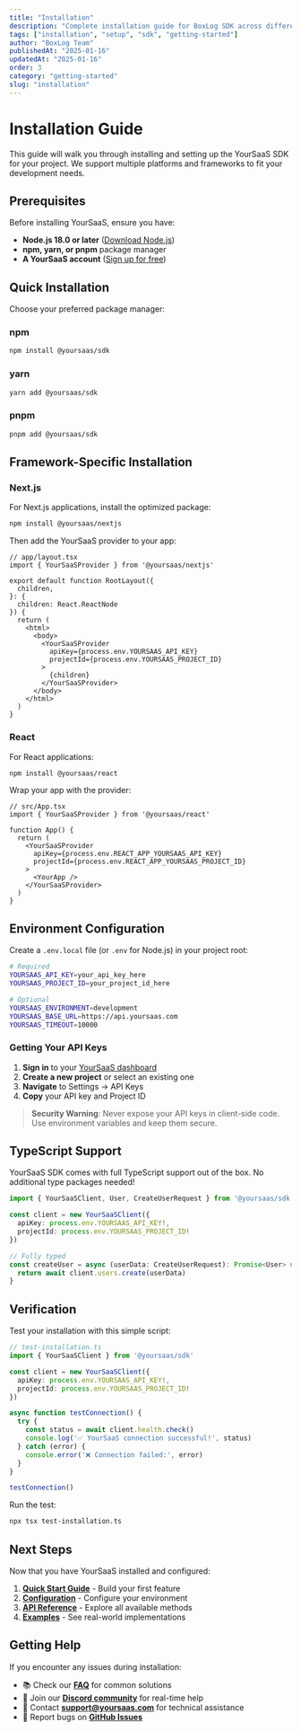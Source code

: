 ```yaml
---
title: "Installation"
description: "Complete installation guide for BoxLog SDK across different platforms and frameworks. Get set up quickly with step-by-step instructions."
tags: ["installation", "setup", "sdk", "getting-started"]
author: "BoxLog Team"
publishedAt: "2025-01-16"
updatedAt: "2025-01-16"
order: 3
category: "getting-started"
slug: "installation"
---
```


# Installation Guide

This guide will walk you through installing and setting up the YourSaaS SDK for your project. We support multiple platforms and frameworks to fit your development needs.

## Prerequisites

Before installing YourSaaS, ensure you have:

- **Node.js 18.0 or later** ([Download Node.js](https://nodejs.org/))
- **npm, yarn, or pnpm** package manager
- **A YourSaaS account** ([Sign up for free](https://yoursaas.com/signup))

## Quick Installation

Choose your preferred package manager:

### npm
```bash
npm install @yoursaas/sdk
```

### yarn
```bash
yarn add @yoursaas/sdk
```

### pnpm
```bash
pnpm add @yoursaas/sdk
```

## Framework-Specific Installation

### Next.js

For Next.js applications, install the optimized package:

```bash
npm install @yoursaas/nextjs
```

Then add the YourSaaS provider to your app:

```tsx
// app/layout.tsx
import { YourSaaSProvider } from '@yoursaas/nextjs'

export default function RootLayout({
  children,
}: {
  children: React.ReactNode
}) {
  return (
    <html>
      <body>
        <YourSaaSProvider
          apiKey={process.env.YOURSAAS_API_KEY}
          projectId={process.env.YOURSAAS_PROJECT_ID}
        >
          {children}
        </YourSaaSProvider>
      </body>
    </html>
  )
}
```

### React

For React applications:

```bash
npm install @yoursaas/react
```

Wrap your app with the provider:

```tsx
// src/App.tsx
import { YourSaaSProvider } from '@yoursaas/react'

function App() {
  return (
    <YourSaaSProvider
      apiKey={process.env.REACT_APP_YOURSAAS_API_KEY}
      projectId={process.env.REACT_APP_YOURSAAS_PROJECT_ID}
    >
      <YourApp />
    </YourSaaSProvider>
  )
}
```

## Environment Configuration

Create a `.env.local` file (or `.env` for Node.js) in your project root:

```bash
# Required
YOURSAAS_API_KEY=your_api_key_here
YOURSAAS_PROJECT_ID=your_project_id_here

# Optional
YOURSAAS_ENVIRONMENT=development
YOURSAAS_BASE_URL=https://api.yoursaas.com
YOURSAAS_TIMEOUT=10000
```

### Getting Your API Keys

1. **Sign in** to your [YourSaaS dashboard](https://dashboard.yoursaas.com)
2. **Create a new project** or select an existing one
3. **Navigate** to Settings → API Keys
4. **Copy** your API key and Project ID

> **Security Warning**: Never expose your API keys in client-side code. Use environment variables and keep them secure.

## TypeScript Support

YourSaaS SDK comes with full TypeScript support out of the box. No additional type packages needed!

```typescript
import { YourSaaSClient, User, CreateUserRequest } from '@yoursaas/sdk'

const client = new YourSaaSClient({
  apiKey: process.env.YOURSAAS_API_KEY!,
  projectId: process.env.YOURSAAS_PROJECT_ID!
})

// Fully typed
const createUser = async (userData: CreateUserRequest): Promise<User> => {
  return await client.users.create(userData)
}
```

## Verification

Test your installation with this simple script:

```typescript
// test-installation.ts
import { YourSaaSClient } from '@yoursaas/sdk'

const client = new YourSaaSClient({
  apiKey: process.env.YOURSAAS_API_KEY!,
  projectId: process.env.YOURSAAS_PROJECT_ID!
})

async function testConnection() {
  try {
    const status = await client.health.check()
    console.log('✅ YourSaaS connection successful!', status)
  } catch (error) {
    console.error('❌ Connection failed:', error)
  }
}

testConnection()
```

Run the test:

```bash
npx tsx test-installation.ts
```

## Next Steps

Now that you have YourSaaS installed and configured:

1. **[Quick Start Guide](/docs/quickstart)** - Build your first feature
2. **[Configuration](/docs/configuration)** - Configure your environment
3. **[API Reference](/docs/api-reference)** - Explore all available methods
4. **[Examples](/docs/examples)** - See real-world implementations

## Getting Help

If you encounter any issues during installation:

- 📚 Check our **[FAQ](/docs/faq)** for common solutions
- 💬 Join our **[Discord community](https://discord.gg/yoursaas)** for real-time help
- 📧 Contact **[support@yoursaas.com](mailto:support@yoursaas.com)** for technical assistance
- 🐛 Report bugs on **[GitHub Issues](https://github.com/yoursaas/sdk/issues)**